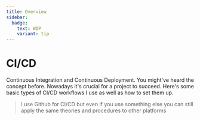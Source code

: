 ```yaml
---
title: Overview
sidebar:
  badge:
    text: WIP
    variant: tip
---
```


# CI/CD

Continuous Integration and Continuous Deployment. You might've heard the concept before. Nowadays it's crucial for a project to succeed. Here's some basic types of CI/CD workflows I use as well as how to set them up.

> I use Github for CI/CD but even if you use something else you can still apply the same theories and procedures to other platforms
